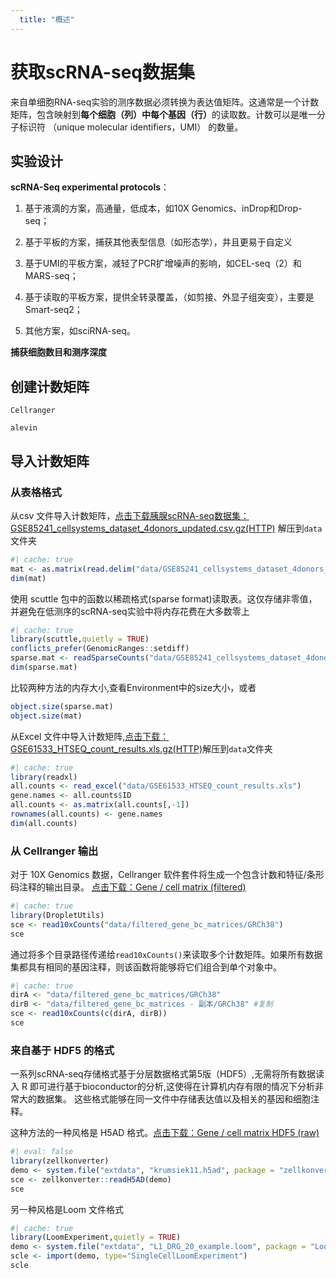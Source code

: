 ```yaml
---
  title: "概述"
---
```


# 获取scRNA-seq数据集

来自单细胞RNA-seq实验的测序数据必须转换为表达值矩阵。这通常是一个计数矩阵，包含映射到**每个细胞（列）中每个基因（行）**的读取数。计数可以是唯一分子标识符 （unique molecular identifiers，UMI） 的数量。

## 实验设计

**scRNA-Seq experimental protocols**：

1.  基于液滴的方案，高通量，低成本，如10X Genomics、inDrop和Drop-seq；

2.  基于平板的方案，捕获其他表型信息（如形态学），并且更易于自定义

3.  基于UMI的平板方案，减轻了PCR扩增噪声的影响，如CEL-seq（2）和MARS-seq；

4.  基于读取的平板方案，提供全转录覆盖，（如剪接、外显子组突变），主要是Smart-seq2；

5.  其他方案，如sciRNA-seq。

**捕获细胞数目和测序深度**

## 创建计数矩阵

`Cellranger`

`alevin`

## 导入计数矩阵

### 从表格格式

从csv 文件导入计数矩阵，[点击下载胰腺scRNA-seq数据集：GSE85241_cellsystems_dataset_4donors_updated.csv.gz(HTTP)](https://www.ncbi.nlm.nih.gov/geo/query/acc.cgi?acc=GSE85241) 解压到`data`文件夹

```r
#| cache: true
mat <- as.matrix(read.delim("data/GSE85241_cellsystems_dataset_4donors_updated.csv"))
dim(mat)
```

使用 scuttle 包中的函数以稀疏格式(sparse format)读取表。这仅存储非零值，并避免在低测序的scRNA-seq实验中将内存花费在大多数零上

```r
#| cache: true
library(scuttle,quietly = TRUE)
conflicts_prefer(GenomicRanges::setdiff)
sparse.mat <- readSparseCounts("data/GSE85241_cellsystems_dataset_4donors_updated.csv")
dim(sparse.mat)
```

比较两种方法的内存大小,查看Environment中的size大小，或者

```r
object.size(sparse.mat)
object.size(mat)
```

从Excel 文件中导入计数矩阵,[点击下载：GSE61533_HTSEQ_count_results.xls.gz(HTTP)](https://www.ncbi.nlm.nih.gov/geo/query/acc.cgi?acc=GSE61533)解压到`data`文件夹

```r
#| cache: true
library(readxl)
all.counts <- read_excel("data/GSE61533_HTSEQ_count_results.xls")
gene.names <- all.counts$ID
all.counts <- as.matrix(all.counts[,-1])
rownames(all.counts) <- gene.names
dim(all.counts)
```

### 从 Cellranger 输出

对于 10X Genomics 数据，Cellranger 软件套件将生成一个包含计数和特征/条形码注释的输出目录。 [点击下载：Gene / cell matrix (filtered)](https://support.10xgenomics.com/single-cell-gene-expression/datasets/2.1.0/pbmc4k)

```r
#| cache: true
library(DropletUtils)
sce <- read10xCounts("data/filtered_gene_bc_matrices/GRCh38")
sce
```

通过将多个目录路径传递给`read10xCounts()`来读取多个计数矩阵。如果所有数据集都具有相同的基因注释，则该函数将能够将它们组合到单个对象中。

```r
#| cache: true
dirA <- "data/filtered_gene_bc_matrices/GRCh38"
dirB <- "data/filtered_gene_bc_matrices - 副本/GRCh38" #复制 
sce <- read10xCounts(c(dirA, dirB))
sce
```

### 来自基于 HDF5 的格式

一系列scRNA-seq存储格式基于分层数据格式第5版（HDF5）,无需将所有数据读入 R 即可进行基于bioconductor的分析,这使得在计算机内存有限的情况下分析非常大的数据集。 这些格式能够在同一文件中存储表达值以及相关的基因和细胞注释。

这种方法的一种风格是 H5AD 格式。[点击下载：Gene / cell matrix HDF5 (raw)](https://support.10xgenomics.com/single-cell-gene-expression/datasets/2.1.0/pbmc4k)

```r
#| eval: false
library(zellkonverter)
demo <- system.file("extdata", "krumsiek11.h5ad", package = "zellkonverter")
sce <- zellkonverter::readH5AD(demo)
sce
```

另一种风格是Loom 文件格式

```r
#| cache: true
library(LoomExperiment,quietly = TRUE)
demo <- system.file("extdata", "L1_DRG_20_example.loom", package = "LoomExperiment")
scle <- import(demo, type="SingleCellLoomExperiment")
scle
```
